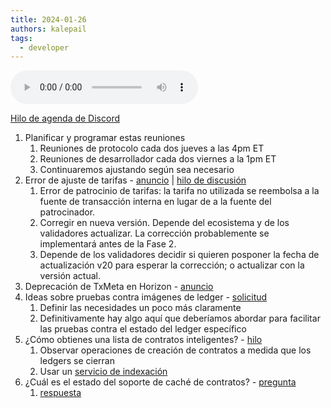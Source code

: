 ```yaml
---
title: 2024-01-26
authors: kalepail
tags:
  - developer
---
```


<audio controls>
  <source
    src="https://pub-b2eaaee2bbe74d70820bacb7298958f5.r2.dev/Soroban-Dev-Call-01-26-24.mp3"
    type="audio/mpeg"
  ></source>
  Tu navegador no admite el elemento de audio.
</audio>

[Hilo de agenda de Discord](https://discord.com/channels/897514728459468821/1199121845656486009)

1. Planificar y programar estas reuniones
   1. Reuniones de protocolo cada dos jueves a las 4pm ET
   2. Reuniones de desarrollador cada dos viernes a la 1pm ET
   3. Continuaremos ajustando según sea necesario
2. Error de ajuste de tarifas - [anuncio](https://stellar.org/blog/developers/fee-bump-bug-disclosure) | [hilo de discusión](https://discord.com/channels/897514728459468821/1200432249594707998/1200432306314281000)
   1. Error de patrocinio de tarifas: la tarifa no utilizada se reembolsa a la fuente de transacción interna en lugar de a la fuente del patrocinador.
   2. Corregir en nueva versión. Depende del ecosistema y de los validadores actualizar. La corrección probablemente se implementará antes de la Fase 2.
   3. Depende de los validadores decidir si quieren posponer la fecha de actualización v20 para esperar la corrección; o actualizar con la versión actual.
3. Deprecación de TxMeta en Horizon - [anuncio](https://discord.com/channels/897514728459468821/900374272751591424/1199438109796999298)
4. Ideas sobre pruebas contra imágenes de ledger - [solicitud](https://discord.com/channels/897514728459468821/1199121845656486009/1199158421254049912)
   1. Definir las necesidades un poco más claramente
   2. Definitivamente hay algo aquí que deberíamos abordar para facilitar las pruebas contra el estado del ledger específico
5. ¿Cómo obtienes una lista de contratos inteligentes? - [hilo](https://discord.com/channels/897514728459468821/1199121845656486009/1199739331078803496)
   1. Observar operaciones de creación de contratos a medida que los ledgers se cierran
   2. Usar un [servicio de indexación](https://developers.stellar.org/docs/tools/developer-tools/data-indexers.mdx)
6. ¿Cuál es el estado del soporte de caché de contratos? - [pregunta](https://discord.com/channels/897514728459468821/1199121845656486009/1200484710447587490)
   1. [respuesta](https://discord.com/channels/897514728459468821/1199121845656486009/1200516877680644276)
